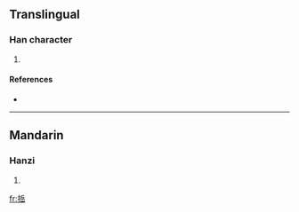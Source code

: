 ==Translingual==

===Han character===
{{Han char|rn=64|rad=手|as=08|sn=11|four=|canj=手人一山 (QOMU)}}

# {{defn|Han|sort=手08}}

====References====
* {{Han ref|kx=0435.180|dkj=12210|dj=0785.020|hdz=31898.050|uh=6373|ud=25459}}

----

==Mandarin==

===Hanzi===
{{cmn-hanzi|pin=[[chēn]] ([[chen1]]), [[yuè]] ([[yue4]])|wg=ch'en<sup>1</sup>, yüeh<sup>4</sup>}}

# {{defn|Mandarin|sort=手08}}

[[fr:捳]]